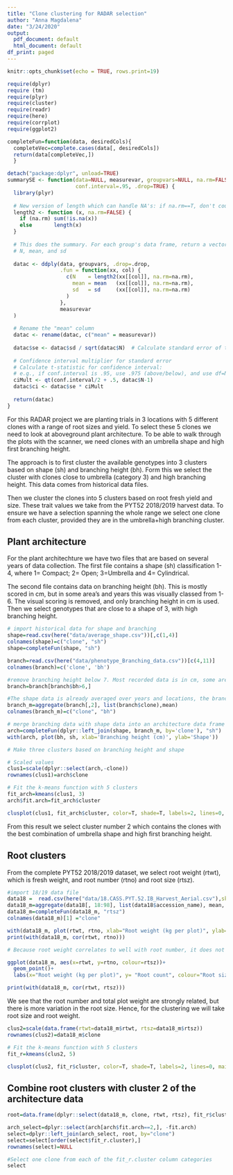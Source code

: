 ```yaml
---
title: "Clone clustering for RADAR selection"
author: "Anna Magdalena"
date: "3/24/2020"
output:
  pdf_document: default
  html_document: default
df_print: paged
---
```


```r
knitr::opts_chunk$set(echo = TRUE, rows.print=19)

require(dplyr)
require (tm)
require(plyr)
require(cluster)
require(readr)
require(here)
require(corrplot)
require(ggplot2)

completeFun=function(data, desiredCols){ 
  completeVec=complete.cases(data[, desiredCols])
  return(data[completeVec,])
  }

detach("package:dplyr", unload=TRUE)
summarySE <- function(data=NULL, measurevar, groupvars=NULL, na.rm=FALSE,
                      conf.interval=.95, .drop=TRUE) {
  library(plyr)
  
  # New version of length which can handle NA's: if na.rm==T, don't count them
  length2 <- function (x, na.rm=FALSE) {
    if (na.rm) sum(!is.na(x))
    else       length(x)
  }
  
  # This does the summary. For each group's data frame, return a vector with
  # N, mean, and sd
  
  datac <- ddply(data, groupvars, .drop=.drop,
                 .fun = function(xx, col) {
                   c(N    = length2(xx[[col]], na.rm=na.rm),
                     mean = mean   (xx[[col]], na.rm=na.rm),
                     sd   = sd     (xx[[col]], na.rm=na.rm)
                   )
                 },
                 measurevar
  )
  
  # Rename the "mean" column   
  datac <- rename(datac, c("mean" = measurevar))
  
  datac$se <- datac$sd / sqrt(datac$N)  # Calculate standard error of the mean
  
  # Confidence interval multiplier for standard error
  # Calculate t-statistic for confidence interval:
  # e.g., if conf.interval is .95, use .975 (above/below), and use df=N-1
  ciMult <- qt(conf.interval/2 + .5, datac$N-1)
  datac$ci <- datac$se * ciMult
  
  return(datac)
}
```

For this RADAR project we are planting trials in 3 locations with 5 different clones with a range of root sizes and yield. To select these 5 clones we need to look at aboveground plant architecture. To be able to walk through the plots with the scanner, we need clones with an umbrella shape and high first branching height. 

The approach is to first cluster the available genotypes into 3 clusters based on shape (sh) and branching height (bh). Form this we select the cluster with clones close to umbrella (category 3) and high branching height. This data comes from historical data files.

Then we cluster the clones into 5 clusters based on root fresh yield and size. These trait values we take from the PYT52 2018/2019 harvest data. To ensure we have a selection spanning the whole range we select one clone from each cluster, provided they are in the umbrella+high branching cluster.

## Plant architecture 
For the plant architechture we have two files that are based on several years of data collection. The first file contains a shape (sh) classification 1-4, where 1= Compact; 2= Open; 3=Umbrella and 4= Cylindrical.

The second file contains data on branching height (bh). This is mostly scored in cm, but in some area's and years this was visually classed from 1-6. The visual scoring is removed, and only branching height in cm is used. Then we select genotypes that are close to a shape of 3, with high branching height. 

```r

# import historical data for shape and branching 
shape=read.csv(here("data/average_shape.csv"))[,c(1,4)]
colnames(shape)=c("clone", "sh")
shape=completeFun(shape, "sh")

branch=read.csv(here("data/phenotype_Branching_data.csv"))[c(4,11)]
colnames(branch)=c('clone', 'bh')

#remove branching height below 7. Most recorded data is in cm, some are classed from 1-6. 
branch=branch[branch$bh>6,]

#The shape data is already averaged over years and locations, the branching height data is not. 
branch_m=aggregate(branch[,2], list(branch$clone),mean)
colnames(branch_m)=c("clone", "bh")

# merge branching data with shape data into an architecture data frame
arch=completeFun(dplyr::left_join(shape, branch_m, by='clone'), "sh")
with(arch, plot(bh, sh, xlab='Branching height (cm)', ylab='Shape'))
```

```r
# Make three clusters based on branching height and shape

# Scaled values
clus1=scale(dplyr::select(arch,-clone))
rownames(clus1)=arch$clone

# Fit the k-means function with 5 clusters
fit_arch=kmeans(clus1, 3)
arch$fit.arch=fit_arch$cluster

clusplot(clus1, fit_arch$cluster, color=T, shade=T, labels=2, lines=0, main="Clustering architecture traits")
```

From this result we select cluster number 2 which contains the clones with the best combination of umbrella shape and high first branching height. 

## Root clusters

From the complete PYT52 2018/2019 dataset, we select root weight (rtwt), which is fresh weight, and root number (rtno) and root size (rtsz). 

```r
#import 18/19 data file
data18 =  read.csv(here("data/18.CASS.PYT.52.IB_Harvest_Aerial.csv"),skip = 1)
data18_m=aggregate(data18[, 18:98], list(data18$accession_name), mean, na.rm=FALSE)
data18_m=completeFun(data18_m, "rtsz")
colnames(data18_m)[1] ="clone"

with(data18_m, plot(rtwt, rtno, xlab="Root weight (kg per plot)", ylab= "Root count"))
print(with(data18_m, cor(rtwt, rtno)))

# Because root weight correlates to well with root number, it does not anything to a clustering on weight alone. Therefore we also look at root size.

ggplot(data18_m, aes(x=rtwt, y=rtno, colour=rtsz))+
  geom_point()+
  labs(x="Root weight (kg per plot)", y= "Root count", colour="Root size")

print(with(data18_m, cor(rtwt, rtsz)))

```

We see that the root number and total plot weight are strongly related, but there is more variation in the root size. Hence, for the clustering we will take root size and root weight. 
```r

clus2=scale(data.frame(rtwt=data18_m$rtwt, rtsz=data18_m$rtsz))
rownames(clus2)=data18_m$clone

# Fit the k-means function with 5 clusters
fit_r=kmeans(clus2, 5)

clusplot(clus2, fit_r$cluster, color=T, shade=T, labels=2, lines=0, main="Clustering root traits")

```

## Combine root clusters with cluster 2 of the architecture data

```r
root=data.frame(dplyr::select(data18_m, clone, rtwt, rtsz), fit_r$cluster)

arch_select=dplyr::select(arch[arch$fit.arch==2,], -fit.arch)
select=dplyr::left_join(arch_select, root, by="clone")
select=select[order(select$fit_r.cluster),]
rownames(select)=NULL

#Select one clone from each of the fit_r.cluster column categories
select
```



